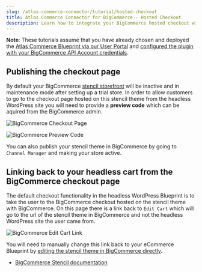 ```yaml
---
slug: /atlas-commerce-connector/tutorial/hosted-checkout
title: Atlas Commerce Connector for BigCommerce - Hosted Checkout
description: Learn how to integrate your BigCommerce hosted checkout with the eCommerce Blueprint.
---
```


**Note**: These tutorials assume that you have already chosen and deployed the [Atlas Commerce Blueprint via our User Portal](https://developers.wpengine.com/docs/atlas/getting-started/blueprint-repository) and [configured the plugin with your BigCommerce API Account credentials](../tutorial/connecting-bigcommerce.mdx).

## Publishing the checkout page

By default your BigCommerce [stencil storefront](https://developer.bigcommerce.com/stencil-docs/ZG9jOjIyMDY5Nw-about-stencil) will be inactive and in maintenance mode after setting up a trial store.
In order to allow customers to go to the checkout page hosted on this stencil theme from the headless WordPress site you will need to provide a **preview code** which can be aquired from the BigCommerce admin.

![BigCommerce Checkout Page](../images/checkout.png)

![BigCommerce Preview Code](../images/preview-code.png)

You can also publish your stencil theme in BigCommerce by going to `Channel Manager` and making your store active.

## Linking back to your headless cart from the BigCommerce checkout page

The default checkout functionality in the headless WordPress Blueprint is to take the user to the BigCommerce checkout hosted on the stencil theme with BigCommerce.
On this page there is a link back to `Edit Cart` which will go to the url of the stencil theme in BigCommerce and not the headless WordPress site the user came from.

![BigCommerce Edit Cart Link](../images/edit-cart.png)

You will need to manually change this link back to your eCommerce Blueprint by [editing the stencil theme in BigCommerce directly](https://support.bigcommerce.com/articles/Learning/Personalizing-your-New-Theme).

- [BigCommerce Stencil documentation](https://developer.bigcommerce.com/stencil-docs/ZG9jOjIyMDY5Nw-about-stencil)
